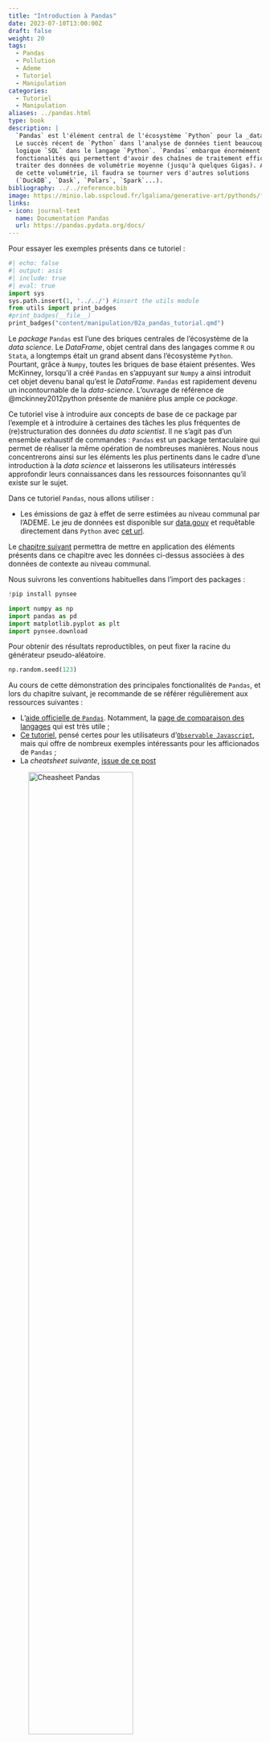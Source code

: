 ```yaml
---
title: "Introduction à Pandas"
date: 2023-07-10T13:00:00Z
draft: false
weight: 20
tags:
  - Pandas
  - Pollution
  - Ademe
  - Tutoriel
  - Manipulation
categories:
  - Tutoriel
  - Manipulation
aliases: ../pandas.html
type: book
description: |
  `Pandas` est l'élément central de l'écosystème `Python` pour la _data science_. 
  Le succès récent de `Python` dans l'analyse de données tient beaucoup à `Pandas` qui a permis d'importer la
  logique `SQL` dans le langage `Python`. `Pandas` embarque énormément de
  fonctionalités qui permettent d'avoir des chaînes de traitement efficaces pour
  traiter des données de volumétrie moyenne (jusqu'à quelques Gigas). Au-delà
  de cette volumétrie, il faudra se tourner vers d'autres solutions
  (`DuckDB`, `Dask`, `Polars`, `Spark`...).
bibliography: ../../reference.bib
image: https://minio.lab.sspcloud.fr/lgaliana/generative-art/pythonds/featured.png
links:
- icon: journal-text
  name: Documentation Pandas
  url: https://pandas.pydata.org/docs/
---
```


Pour essayer les exemples présents dans ce tutoriel : 

::: {.cell .markdown}
```python
#| echo: false
#| output: asis
#| include: true
#| eval: true
import sys
sys.path.insert(1, '../../') #insert the utils module
from utils import print_badges
#print_badges(__file__)
print_badges("content/manipulation/02a_pandas_tutorial.qmd")
```
:::

Le _package_ `Pandas` est l'une des briques centrales de l'écosystème de
la _data science_. Le _DataFrame_, 
objet central dans des langages comme `R` 
ou `Stata`, a longtemps était un grand absent dans l'écosystème `Python`. 
Pourtant, grâce à `Numpy`, toutes les briques de base étaient présentes. 
Wes McKinney, lorsqu'il a créé `Pandas` en s'appuyant sur `Numpy`
a ainsi introduit cet objet devenu banal qu'est le _DataFrame_.
`Pandas` est rapidement
devenu un incontournable de la _data-science_. L'ouvrage
de référence de @mckinney2012python présente de manière plus 
ample ce _package_.

Ce tutoriel vise à introduire aux concepts
de base de ce package par l'exemple et à introduire à certaines
des tâches les plus fréquentes de (re)structuration
des données du _data scientist_. Il ne s'agit pas d'un ensemble
exhaustif de commandes : `Pandas` est un package tentaculaire 
qui permet de réaliser la même opération de nombreuses manières. 
Nous nous concentrerons ainsi sur les éléments les plus pertinents
dans le cadre d'une introduction à la _data science_ et laisserons
les utilisateurs intéressés approfondir leurs connaissances
dans les ressources foisonnantes qu'il existe sur le sujet. 

Dans ce tutoriel `Pandas`, nous allons utiliser :

* Les émissions de gaz à effet de serre estimées au niveau communal par l'ADEME. Le jeu de données est 
disponible sur [data.gouv](https://www.data.gouv.fr/fr/datasets/inventaire-de-gaz-a-effet-de-serre-territorialise/#_)
et requêtable directement dans `Python` avec
[cet url](https://koumoul.com/s/data-fair/api/v1/datasets/igt-pouvoir-de-rechauffement-global/convert).

Le [chapitre suivant](02b_pandas_TP) permettra de mettre en application des éléments présents dans ce chapitre avec
les données ci-dessus associées à des données de contexte au niveau communal.

Nous suivrons les conventions habituelles dans l'import des packages :

```python
!pip install pynsee
```

```python
import numpy as np
import pandas as pd
import matplotlib.pyplot as plt
import pynsee.download
```

Pour obtenir des résultats reproductibles, on peut fixer la racine du générateur
pseudo-aléatoire. 

```python
np.random.seed(123)
```

Au cours de cette démonstration des principales fonctionalités de `Pandas`, et
lors du chapitre suivant,
je recommande de se référer régulièrement aux ressources suivantes : 

* L'[aide officielle de `Pandas`](https://pandas.pydata.org/docs/user_guide/index.html).
Notamment, la
[page de comparaison des langages](https://pandas.pydata.org/pandas-docs/stable/getting_started/comparison/index.html)
qui est très utile ;
* [Ce tutoriel](https://observablehq.com/@observablehq/data-wrangling-translations),
pensé certes pour les utilisateurs d'[`Observable Javascript`](https://observablehq.com),
mais qui offre de nombreux exemples intéressants pour les afficionados de `Pandas` ;
* La _cheatsheet suivante_, [issue de ce post](https://becominghuman.ai/cheat-sheets-for-ai-neural-networks-machine-learning-deep-learning-big-data-678c51b4b463)


![Cheasheet `Pandas`](https://cdn-images-1.medium.com/max/2000/1*YhTbz8b8Svi22wNVvqzneg.jpeg){width=70%}

## Logique de `Pandas`

L'objet central dans la logique `Pandas` est le `DataFrame`.
Il s'agit d'une structure particulière de données
à deux dimensions, structurées en alignant des lignes et colonnes.
Contrairement à une matrice, les colonnes
peuvent être de types différents.

Un `DataFrame` est composé des éléments suivants :

* l'indice de la ligne ;
* le nom de la colonne ;
* la valeur de la donnée ;


```python
#| include: false

import shutil
import requests

url = 'https://miro.medium.com/max/700/1*6p6nF4_5XpHgcrYRrLYVAw.png'
response = requests.get(url, stream=True)
with open('featured.png', 'wb') as out_file:
    shutil.copyfileobj(response.raw, out_file)
```

![Structuration d'un _DataFrame_ `Pandas`,
empruntée à <https://medium.com/epfl-extension-school/selecting-data-from-a-pandas-dataframe-53917dc39953>](featured.png)

Le concept de __*tidy*__ data, popularisé par Hadley Wickham via ses packages `R`,
est parfaitement pertinent pour décrire la structure d'un `DataFrame pandas`.
Les trois règles sont les suivantes :

* Chaque variable possède sa propre colonne ;
* Chaque observation possède sa propre ligne ;
* Une valeur, matérialisant une observation d'une variable,
se trouve sur une unique cellule.


![Concept de tidy data (emprunté à H. Wickham)](https://d33wubrfki0l68.cloudfront.net/6f1ddb544fc5c69a2478e444ab8112fb0eea23f8/91adc/images/tidy-1.png)


Concernant la syntaxe, une partie des commandes `Python` est inspirée par la logique `SQL`.
On retrouvera ainsi une philosophie proche de celle du SQL où on fait des opérations
de sélection de ligne ou de colonne. Voici une illustration de quelques manipulations de données
que nous mettrons en oeuvre par la suite  : 

::: {layout-ncol=2}

![Sélectionner des colonnes](select_pandas.png)
![Renommer des colonnes](rename_pandas.png)

![Créer de nouvelles colonnes](mutate_pandas.png)
![Sélectionner des lignes](filter_pandas.png)

![Réordonner le _DataFrame_](arrange_pandas.png)

:::


`Pandas` propose énormément de fonctionnalités pré-implémentées. 
Il est vivement recommandé, avant de se lancer dans l'écriture d'une
fonction, de se poser la question de son implémentation native dans `Numpy`, `Pandas`, etc.
La plupart du temps, s'il existe une solution implémentée dans une librairie, il convient
de l'utiliser car elle sera plus efficace que celle que vous mettrez en oeuvre.

## Les `Series`

En fait, un _DataFrame_ est une collection d'objets appelés `pandas.Series`.
Ces `Series` sont des objets d'une dimension qui sont des extensions des
array-unidimensionnels `numpy`. En particulier, pour faciliter le traitement
de données catégorielles ou temporelles, des types de variables
supplémentaires sont disponibles dans `pandas` par rapport à
`numpy` (`categorical`, `datetime64` et `timedelta64`). Ces
types sont associés à des méthodes optimisées pour faciliter le traitement
de ces données.

Il ne faut pas négliger l'attribut `dtype` d'un objet
`pandas.Series` car cela a une influence déterminante sur les méthodes
et fonctions pouvant être utilisées (on ne fait pas les mêmes opérations
sur une donnée temporelle et une donnée catégorielle) et le volume en
mémoire d'une variable (le type de la variable détermine le volume
d'information stockée pour chaque élément ; être trop précis est parfois
néfaste).

Il existe plusieurs types possibles pour un `pandas.Series`.
Le type `object` correspond aux types Python `str` ou `mixed`.
Il existe un type particulier pour les variables dont le nombre de valeurs
est une liste finie et relativement courte, le type `category`.
Il faut bien examiner les types de son DataFrame, et convertir éventuellement
les types lors de l'étape de `data cleaning`.

### Indexation

La différence essentielle entre une `Series` et un objet `numpy` est l'indexation.
Dans `numpy`,
l'indexation est implicite ; elle permet d'accéder à une donnée (celle à
l'index situé à la position *i*).
Avec une `Series`, on peut bien sûr utiliser un indice de position mais on peut
surtout faire appel à des indices plus explicites.
Par exemple,  

```python
taille = pd.Series(
    [1.,1.5,1],
    index = ['chat', 'chien', 'koala']
)

taille.head()
```


Cette indexation permet d'accéder à des valeurs de la `Series`
via une valeur de l'indice. Par
exemple, `taille['koala']`:

```python
taille['koala']
```

L'existence d'indice rend le *subsetting* particulièrement aisé, ce que vous
pouvez expérimenter dans les TP :

::: {.cell .markdown}
```python
#| echo: false
#| output: 'asis'
#| include: true
#| eval: true

import sys
sys.path.insert(1, '../../') #insert the utils module
from utils import print_badges

#print_badges(__file__)
print_badges("content/manipulation/02b_pandas_TP.qmd")
```
:::



Pour transformer un objet `pandas.Series` en array `numpy`,
on utilise la méthode `values`. Par exemple, `taille.values`:

```python
taille.values
```

Un avantage des `Series` par rapport à un *array* `numpy` est que
les opérations sur les `Series` alignent
automatiquement les données à partir des labels.
Avec des `Series` labélisées, il n'est ainsi pas nécessaire
de se poser la question de l'ordre des lignes.
L'exemple dans la partie suivante permettra de s'en assurer.


### Valeurs manquantes

Par défaut, les valeurs manquantes sont affichées `NaN` et sont de type `np.nan` (pour
les valeurs temporelles, i.e. de type `datatime64`, les valeurs manquantes sont
`NaT`).

On a un comportement cohérent d'agrégation lorsqu'on combine deux `DataFrames` (ou deux colonnes).
Par exemple,


```python
x = pd.DataFrame(
    {'prix': np.random.uniform(size = 5),
     'quantite': [i+1 for i in range(5)]
    },
    index = ['yaourt','pates','riz','tomates','gateaux']
)
x
```

```python
y = pd.DataFrame(
    {'prix': [np.nan, 0, 1, 2, 3],
     'quantite': [i+1 for i in range(5)]
    },
    index = ['tomates','yaourt','gateaux','pates','riz']
)
y
```

```python
x + y
```

donne bien une valeur manquante pour la ligne `tomates`. Au passage, on peut remarquer que l'agrégation
a tenu compte des index.

Il est possible de supprimer les valeurs manquantes grâce à `dropna()`.
Cette méthode va supprimer toutes les lignes où il y a au moins une valeur manquante.
Il est aussi possible de supprimer seulement les colonnes où il y a des valeurs manquantes
dans un DataFrame avec `dropna()` avec le paramètre `axis=1` (par défaut égal à 0).

Il est également possible de remplir les valeurs manquantes grâce à la méthode `fillna()`.

## Le DataFrame `Pandas`

Le `DataFrame` est l'objet central de la librairie `pandas`.
Il s'agit d'une collection de `pandas.Series` (colonnes) alignées par les index.
Les types des variables peuvent différer.

Un `DataFrame` non-indexé a la structure suivante :

```python
df = pd.DataFrame(
    {'taille': [1.,1.5,1],
    'poids' : [3, 5, 2.5]
    },
    index = ['chat', 'chien', 'koala']
)
df.reset_index()
```

Alors que le même `DataFrame` indexé aura la structure suivante :

```python
df = pd.DataFrame(
    {'taille': [1.,1.5,1],
    'poids' : [3, 5, 2.5]
    },
    index = ['chat', 'chien', 'koala']
)
df.head()
```


### Les attributs et méthodes utiles

Pour présenter les méthodes les plus pratiques pour l'analyse de données,
on peut partir de l'exemple des consommations de CO2 communales issues
des données de l'Ademe. Cette base de données est exploitée plus intensément
dans le TP.

::: {.cell .markdown}
```python
#| echo: false
#| output: 'asis'
#| include: true
#| eval: true

import sys
sys.path.insert(1, '../../') #insert the utils module
from utils import print_badges

#print_badges(__file__)
print_badges("content/manipulation/02b_pandas_TP.qmd")
```
:::

L'import de données depuis un fichier plat se fait avec la fonction [`read_csv`](https://pandas.pydata.org/docs/reference/api/pandas.read_csv.html):

```python
df = pd.read_csv("https://koumoul.com/s/data-fair/api/v1/datasets/igt-pouvoir-de-rechauffement-global/convert")
df
```

::: {.cell .markdown}
```{=html}
<div class="alert alert-info" role="alert">
<h3 class="alert-heading"><i class="fa-solid fa-comment"></i> Note</h3>
```


Dans un processus de production, où normalement on connait les types des variables du `DataFrame` qu'on va importer,
il convient de préciser les types avec lesquels on souhaite importer les données
(argument `dtype`, sous la forme d'un dictionnaire).
Cela est particulièrement important lorsqu'on désire utiliser une colonne
comme une variable textuelle mais qu'elle comporte des attributs proches d'un nombre
qui vont inciter `pandas` à l'importer sous forme de variable numérique.

Par exemple, une colonne `[00001,00002,...] ` risque d'être importée comme une variable numérique, ignorant l'information des premiers 0 (qui peuvent pourtant la distinguer de la séquence 1, 2, etc.). Pour s'assurer que `pandas` importe sous forme textuelle la variable, on peut utiliser `dtype = {"code": "str"}`
Sinon, on peut importer le csv, et modifier les types avec `astype()`.
Avec `astype`, on peut gérer les erreurs de conversion avec le paramètre `errors`.

```{=html}
</div>
```
:::

L'affichage des DataFrames est très ergonomique. On obtiendrait le même *output*
avec `display(df)`. Les premières et dernières lignes s'affichent
automatiquement. Autrement, on peut aussi faire:

* `head` qui permet, comme son
nom l'indique, de n'afficher que les premières lignes ;
* `tail` qui permet, comme son
nom l'indique, de n'afficher que les dernières lignes
* `sample` qui permet d'afficher un échantillon aléatoire de *n* lignes.
Cette méthode propose de nombreuses options.

::: {.cell .markdown}
```{=html}
<div class="alert alert-danger" role="alert">
<i class="fa-solid fa-triangle-exclamation"></i> Warning</h3>
```

Il faut faire attention au `display` et aux
commandes qui révèlent des données (`head`, `tail`, etc.)
dans un `Notebook` ou un `Markdown` qui exploite
des données confidentielles lorsqu'on utilise `Git`.

En effet, on peut se
retrouver à partager des données, involontairement, dans l'historique
`Git`. Avec un `R Markdown`, il suffit d'ajouter les sorties au fichier
`.gitignore` (par exemple avec une balise de type `*.html`). Avec un
`Notebook Jupyter`, la démarche est plus compliquée car les fichiers
`.ipynb` intègrent dans le même document, texte, sorties et mise en forme.

Techniquement, il est possible d'appliquer des filtres avec `Git`
(voir
[ici](http://timstaley.co.uk/posts/making-git-and-jupyter-notebooks-play-nice/))
mais c'est une démarche très complexe. 
Ce post de l'équipe à l'origine de [nbdev2](https://www.fast.ai/posts/2022-08-25-jupyter-git.html)
résume bien le problème du contrôle de version avec `Git` et des solutions qui
peuvent y être apportées.

Une solution est d'utiliser [`Quarto`](https://quarto.org/) qui permet de générer les
`.ipynb` en _output_ d'un document texte, ce qui facilite le contrôle sur les 
éléments présents dans le document.

```{=html}
</div>
```
:::



### Dimensions et structure du DataFrame

Les premières méthodes utiles permettent d'afficher quelques
attributs d'un `DataFrame`.

```python
df.axes
```

```python
df.columns
```

```python
df.index
```

Pour connaître les dimensions d'un DataFrame, on peut utiliser quelques méthodes
pratiques :

```python
df.ndim
```

```python
df.shape
```

```python
df.size
```

Pour déterminer le nombre de valeurs uniques d'une variable, plutôt que chercher à écrire soi-même une fonction,
on utilise la
méthode `nunique`. Par exemple,

```python
df['Commune'].nunique()
```

`pandas` propose énormément de méthodes utiles. 
Voici un premier résumé, accompagné d'un comparatif avec `R` :

| Opération                     | pandas       | dplyr (`R`)    | data.table (`R`)           |
|-------------------------------|--------------|----------------|----------------------------|
| Récupérer le nom des colonnes | `df.columns` | `colnames(df)` | `colnames(df)`             |
| Récupérer les indices     | `df.index`   |                |`unique(df[,get(key(df))])` |
| Récupérer les dimensions      | `df.shape` | `dim(df)` | `dim(df)` |
| Récupérer le nombre de valeurs uniques d'une variable | `df['myvar'].nunique()` | `df %>%  summarise(distinct(myvar))` | `df[,uniqueN(myvar)]` |


### Statistiques agrégées

`pandas` propose une série de méthodes pour faire des statistiques
agrégées de manière efficace.

On peut, par exemple, appliquer des méthodes pour compter le nombre de lignes,
faire une moyenne ou une somme de l'ensemble des lignes

```python
df.count()
```

```python
df.mean(numeric_only = True)
```


```python
df.sum(numeric_only = True)
```

```python
df.nunique()
```

```python
df.quantile(q = [0.1,0.25,0.5,0.75,0.9], numeric_only = True)
```

::: {.cell .markdown}
```{=html}
<div class="alert alert-danger" role="alert">
<i class="fa-solid fa-triangle-exclamation"></i> Warning</h3>
```

La version 2.0 de `Pandas` a introduit un changement
de comportement dans les méthodes d'agrégation. 

Il est dorénavant nécessaire de préciser quand on désire
effectuer des opérations si on désire ou non le faire
exclusivement sur les colonnes numériques. C'est pour cette 
raison qu'on exlicite ici l'argument `numeric_only = True`. 
Ce comportement
était par le passé implicite. 

```{=html}
</div>
```
:::


Il faut toujours regarder les options de ces fonctions en termes de valeurs manquantes, car
ces options sont déterminantes dans le résultat obtenu.

Les exercices de TD visent à démontrer l'intérêt de ces méthodes dans quelques cas précis.

::: {.cell .markdown}
```python
#| echo: false
#| output: 'asis'
#| include: true
#| eval: true

import sys
sys.path.insert(1, '../../') #insert the utils module
from utils import print_badges

#print_badges(__file__)
print_badges("content/manipulation/02b_pandas_TP.qmd")
```
:::



Le tableau suivant récapitule le code équivalent pour avoir des
statistiques sur toutes les colonnes d'un dataframe en `R`.


| Opération                     | pandas       | dplyr (`R`)    | data.table (`R`)           |
|-------------------------------|--------------|----------------|----------------------------|
| Nombre de valeurs non manquantes | `df.count()`   | `df %>% summarise_each(funs(sum(!is.na(.))))` | `df[, lapply(.SD, function(x) sum(!is.na(x)))]`
| Moyenne de toutes les variables | `df.mean()` | `df %>% summarise_each(funs(mean((., na.rm = TRUE))))` | `df[,lapply(.SD, function(x) mean(x, na.rm = TRUE))]`| TO BE CONTINUED |

La méthode `describe` permet de sortir un tableau de statistiques
agrégées :

```python
df.describe()
```


### Méthodes relatives aux valeurs manquantes

Les méthodes relatives aux valeurs manquantes peuvent être mobilisées
en conjonction des méthodes de statistiques agrégées. C'est utile lorsqu'on
désire obtenir une idée de la part de valeurs manquantes dans un jeu de
données

```python
df.isnull().sum()
```

On trouvera aussi la référence à `isna()` qui est la même méthode que `isnull()`.

## Graphiques rapides

Les méthodes par défaut de graphiques
(approfondies dans la [partie visualisation](#visualisation))
sont pratiques pour
produire rapidement un graphique, notamment après des opérations
complexes de maniement de données.

En effet, on peut appliquer la méthode `plot()` directement à une `pandas.Series` :

```python
#| eval: false

df['Déchets'].plot()
df['Déchets'].hist()
df['Déchets'].plot(kind = 'hist', logy = True)
```


```python
plt.figure()
fig = df['Déchets'].plot()
fig
#plt.savefig('plot_base.png', bbox_inches='tight')

plt.figure()
fig = df['Déchets'].hist()
fig
#plt.savefig('plot_hist.png', bbox_inches='tight')

plt.figure()
fig = df['Déchets'].plot(kind = 'hist', logy = True)
fig
#plt.show()
#plt.savefig('plot_hist_log.png', bbox_inches='tight')
```


La sortie est un objet `matplotlib`. La *customisation* de ces
figures est ainsi
possible (et même désirable car les graphiques `matplotlib`
sont, par défaut, assez rudimentaires), nous en verrons quelques exemples.


## Accéder à des éléments d'un DataFrame

### Sélectionner des colonnes

En SQL, effectuer des opérations sur les colonnes se fait avec la commande
`SELECT`. Avec `pandas`,
pour accéder à une colonne dans son ensemble on peut
utiliser plusieurs approches :

* `dataframe.variable`, par exemple `df.Energie`.
Cette méthode requiert néanmoins d'avoir des
noms de colonnes sans espace.
* `dataframe[['variable']]` pour renvoyer la variable sous
forme de `DataFrame` ou `dataframe['variable']` pour
la renvoyer sous forme de `Series`. Par exemple, `df[['Autres transports']]`
ou `df['Autres transports']`. C'est une manière préférable de procéder.

### Accéder à des lignes

Pour accéder à une ou plusieurs valeurs d'un `DataFrame`,
il existe deux manières conseillées de procéder, selon la
forme des indices de lignes ou colonnes utilisées :

* `df.loc` : utilise les labels
* `df.iloc` : utilise les indices

::: {.cell .markdown}
```{=html}
<div class="alert alert-danger" role="alert">
<i class="fa-solid fa-triangle-exclamation"></i> Warning</h3>
```

Les bouts de code utilisant la structure `df.ix`
sont à bannir car la fonction est *deprecated* et peut
ainsi disparaître à tout moment.

```{=html}
</div>
```
:::

`iloc` va se référer à l'indexation de 0 à *N* où *N* est égal à `df.shape[0]` d'un
`pandas.DataFrame`. `loc` va se référer aux valeurs de l'index
de `df`.

Par exemple, avec le `pandas.DataFrame` `df_example`:


```python
df_example = pd.DataFrame(
    {'month': [1, 4, 7, 10], 'year': [2012, 2014, 2013, 2014], 'sale': [55, 40, 84, 31]})
df_example = df_example.set_index('month')
df_example
```

- `df_example.loc[1, :]` donnera la première ligne de `df` (ligne où l'indice `month` est égal à 1) ;
- `df_example.iloc[1, :]` donnera la deuxième ligne (puisque l'indexation en `Python` commence à 0) ;
- `df_example.iloc[:, 1]` donnera la deuxième colonne, suivant le même principe.




## Principales manipulation de données

L'objectif du [TP pandas](#pandasTP) est de se familiariser plus avec ces
commandes à travers l'exemple des données des émissions de C02.

Les opérations les plus fréquentes en `SQL` sont résumées par le tableau suivant.
Il est utile de les connaître (beaucoup de syntaxes de maniement de données
reprennent ces termes) car, d'une
manière ou d'une autre, elles couvrent la plupart
des usages de manipulation des données

| Opération | SQL | pandas | dplyr (`R`) | data.table (`R`) |
|-----|-----------|--------|-------------|------------------|
| Sélectionner des variables par leur nom | `SELECT` | `df[['Autres transports','Energie']]` | `df %>% select(Autres transports, Energie)` | `df[, c('Autres transports','Energie')]` |
| Sélectionner des observations selon une ou plusieurs conditions; | `FILTER` | `df[df['Agriculture']>2000]` | `df %>% filter(Agriculture>2000)` | `df[Agriculture>2000]` |
| Trier la table selon une ou plusieurs variables | `SORT BY` | `df.sort_values(['Commune','Agriculture'])` | `df %>% arrange(Commune, Agriculture)` | `df[order(Commune, Agriculture)]` |
| Ajouter des variables qui sont fonction d’autres variables; | `SELECT *, LOG(Agriculture) AS x FROM df` | `df['x'] = np.log(df['Agriculture'])`  |  `df %>% mutate(x = log(Agriculture))` | `df[,x := log(Agriculture)]` |
| Effectuer une opération par groupe | `GROUP BY` | `df.groupby('Commune').mean()` | `df %>% group_by(Commune) %>% summarise(m = mean)` | `df[,mean(Commune), by = Commune]` |
| Joindre deux bases de données (*inner join*) | `SELECT * FROM table1 INNER JOIN table2 ON table1.id = table2.x` | `table1.merge(table2, left_on = 'id', right_on = 'x')` | `table1 %>% inner_join(table2, by = c('id'='x'))` | `merge(table1, table2, by.x = 'id', by.y = 'x')` |



### Opérations sur les colonnes : `select`, `mutate`, `drop`

Les `DataFrames` pandas sont des objets *mutables* en langage `Python`,
c'est-à-dire qu'il est possible de faire évoluer le `DataFrame` au grès
des opérations. L'opération la plus classique consiste à ajouter ou retirer
des variables à la table de données.

```python
df_new = df.copy()
```

::: {.cell .markdown}
```{=html}
<div class="alert alert-danger" role="alert">
<i class="fa-solid fa-triangle-exclamation"></i> Warning</h3>
```

Attention au comportement de `pandas` lorsqu'on crée une duplication
d'un `DataFrame`.

Par défaut, `pandas` effectue une copie par référence. Dans ce
cas, les deux objets (la copie et l'objet copié) restent reliés. Les colonnes
créées sur l'un vont être répercutées sur l'autre. Ce comportement permet de
limiter l'inflation en mémoire de `Python`. En faisant ça, le deuxième
objet prend le même espace mémoire que le premier. Le package `data.table`
en `R` adopte le même comportement, contrairement à `dplyr`.

Cela peut amener à quelques surprises si ce comportement d'optimisation
n'est pas anticipé. Si vous voulez, par sécurité, conserver intact le
premier DataFrame, faites appel à une copie profonde (*deep copy*) en
utilisant la méthode `copy`, comme ci-dessus.

Attention toutefois, cela a un coût mémoire.
Avec des données volumineuses, c'est une pratique à utiliser avec précaution.

```{=html}
</div>
```
:::



La manière la plus simple d'opérer pour ajouter des colonnes est
d'utiliser la réassignation. Par exemple, pour créer une variable
`x` qui est le `log` de la
variable `Agriculture`:

```python
df_new['x'] = np.log(df_new['Agriculture'])
```

Il est possible d'appliquer cette approche sur plusieurs colonnes. Un des
intérêts de cette approche est qu'elle permet de recycler le nom de colonnes.

```python
vars = ['Agriculture', 'Déchets', 'Energie']

df_new[[v + "_log" for v in vars]] = np.log(df_new[vars])
df_new
```

Il est également possible d'utiliser la méthode `assign`. Pour des opérations
vectorisées, comme le sont les opérateurs de `numpy`, cela n'a pas d'intérêt.

Cela permet notamment d'enchainer les opérations sur un même `DataFrame` (notamment grâce au `pipe` que
nous verrons plus loin).
Cette approche utilise généralement
des *lambda functions*. Par exemple le code précédent (celui concernant une
seule variable) prendrait la forme:

```python
df_new.assign(Energie_log = lambda x: np.log(x['Energie']))
```

Dans les méthodes suivantes, il est possible de modifier le `pandas.DataFrame`
*en place*, c'est à dire en ne le réassignant pas, avec le paramètre `inplace = True`.
Par défaut, `inplace` est égal à `False` et pour modifier le `pandas.DataFrame`,
il convient de le réassigner.

On peut facilement renommer des variables avec la méthode `rename` qui
fonctionne bien avec des dictionnaires (pour renommer des colonnes il faut
préciser le paramètre `axis = 1`):

```python
df_new = df_new.rename({"Energie": "eneg", "Agriculture": "agr"}, axis=1)
```

Enfin, pour effacer des colonnes, on utilise la méthode `drop` avec l'argument
`columns`:

```python
df_new = df_new.drop(columns = ["eneg", "agr"])
```

### Réordonner

La méthode `sort_values` permet de réordonner un `DataFrame`. Par exemple,
si on désire classer par ordre décroissant de consommation de CO2 du secteur
résidentiel, on fera

```python
df = df.sort_values("Résidentiel", ascending = False)
```

Ainsi, en une ligne de code, on identifie les villes où le secteur
résidentiel consomme le plus.


### Filtrer

L'opération de sélection de lignes s'appelle `FILTER` en SQL. Elle s'utilise
en fonction d'une condition logique (clause `WHERE`). On sélectionne les
données sur une condition logique. Il existe plusieurs méthodes en `pandas`.

La plus simple est d'utiliser les *boolean mask*, déjà vus dans le chapitre
[`numpy`](#numpy).

Par exemple, pour sélectionner les communes dans les Hauts-de-Seine, on
peut utiliser le résultat de la méthode `str.startswith` (qui renvoie
`True` ou `False`) directement dans les crochets:

```python
df[df['INSEE commune'].str.startswith("92")].head(2)
```

Pour remplacer des valeurs spécifiques, on utilise la méthode `where` ou une
réassignation couplée à la méthode précédente.

Par exemple, pour assigner des valeurs manquantes aux départements du 92,
on peut faire cela

```python
df_copy = df.copy()
df_copy = df_copy.where(~df['INSEE commune'].str.startswith("92"))
```

et vérifier les résultats:

```python
df_copy[df['INSEE commune'].str.startswith("92")].head(2)
df_copy[~df['INSEE commune'].str.startswith("92")].head(2)
```

ou alors utiliser une réassignation plus classique:

```python
df_copy = df.copy()
df_copy[df_copy['INSEE commune'].str.startswith("92")] = np.nan
```

Il est conseillé de filtrer avec `loc` en utilisant un masque.
En effet, contrairement à `df[mask]`, `df.loc[mask, :]` permet d'indiquer clairement
à Python que l'on souhaite appliquer le masque aux labels de l'index.
Ce n'est pas le cas avec `df[mask]`.
D'ailleurs, lorsqu'on utilise la syntaxe `df[mask]`, `pandas` renvoie généralement un *warning*

### Opérations par groupe

En `SQL`, il est très simple de découper des données pour
effectuer des opérations sur des blocs cohérents et recollecter des résultats
dans la dimension appropriée.
La logique sous-jacente est celle du *split-apply-combine* qui est repris
par les langages de manipulation de données, auxquels `pandas`
[ne fait pas exception](https://pandas.pydata.org/pandas-docs/stable/user_guide/groupby.html).

L'image suivante, issue de
[ce site](https://unlhcc.github.io/r-novice-gapminder/16-plyr/)
représente bien la manière dont fonctionne l'approche
`split`-`apply`-`combine`

![Split-apply-combine](https://unlhcc.github.io/r-novice-gapminder/fig/12-plyr-fig1.png){fig-width=70%}


Ce [tutoriel](https://realpython.com/pandas-groupby/) sur le sujet
est particulièrement utile.

Pour donner quelques exemples, on peut créer une variable départementale qui
servira de critère de groupe.

```python
df['dep'] = df['INSEE commune'].str[:2]
```

En `pandas`, on utilise `groupby` pour découper les données selon un ou
plusieurs axes. Techniquement, cette opération consiste à créer une association
entre des labels (valeurs des variables de groupe) et des
observations.

Par exemple, pour compter le nombre de communes par département en SQL, on
utiliserait la requête suivante :

```sql
SELECT dep, count(INSEE commune)
FROM df
GROUP BY dep;
```

Ce qui, en `pandas`, donne:

```python
df.groupby('dep')["INSEE commune"].count()
```

La syntaxe est quasiment transparente. On peut bien sûr effectuer des opérations
par groupe sur plusieurs colonnes. Par exemple,

```python
df.groupby('dep').mean(numeric_only = True)
```

A noter que la variable de groupe, ici `dep`, devient, par défaut, l'index
du DataFrame de sortie. Si on avait utilisé plusieurs variables de groupe,
on obtiendrait un objet multi-indexé. Sur la gestion des `multi-index`, on
pourra se référer à l'ouvrage `Modern Pandas` dont la référence est
donnée en fin de cours.

Tant qu'on n'appelle pas une action sur un `DataFrame` par groupe, du type
`head` ou `display`, `pandas` n'effectue aucune opération. On parle de
*lazy evaluation*. Par exemple, le résultat de `df.groupby('dep')` est
une transformation qui n'est pas encore évaluée :

```python
df.groupby('dep')
```

Il est possible d'appliquer plus d'une opération à la fois grâce à la méthode
`agg`. Par exemple, pour obtenir à la fois le minimum, la médiane et le maximum
de chaque département, on peut faire:

```python
numeric_columns = df.select_dtypes(['number']).columns
df.loc[:, numeric_columns.tolist() + ["dep"] ].groupby('dep').agg(['min',"median","max"], numeric_only = True)
```

La première ligne est présente pour nous faciliter la récupération des noms de colonnes des variables
numériques

### Appliquer des fonctions

`pandas` est, comme on a pu le voir, un package très flexible, qui
propose une grande variété de méthodes optimisées. Cependant, il est fréquent
d'avoir besoin de méthodes non implémentées.

Dans ce cas, on recourt souvent aux `lambda` functions. Par exemple, si
on désire connaître les communes dont le nom fait plus de 40 caractères,
on peut appliquer la fonction `len` de manière itérative:

```python
# Noms de communes superieurs à 40 caracteres
df[df['Commune'].apply(lambda s: len(s)>40)]
```


Cependant, toutes les `lambda` functions ne se justifient pas.
Par exemple, prenons
le résultat d'agrégation précédent. Imaginons qu'on désire avoir les résultats
en milliers de tonnes. Dans ce cas, le premier réflexe est d'utiliser
la `lambda` function suivante :

```python
numeric_columns = df.select_dtypes(['number']).columns
(df
    .loc[:, numeric_columns.tolist() + ["dep"] ]
    .groupby('dep')
    .agg(['min',"median","max"])
    .apply(lambda s: s/1000)
)
```

En effet, cela effectue le résultat désiré. Cependant, il y a mieux : utiliser
la méthode `div`:

```python
#| eval: false
import timeit
df_numeric = df.loc[:, numeric_columns.tolist() + ["dep"] ]
%timeit df_numeric.groupby('dep').agg(['min',"median","max"]).div(1000)
%timeit df_numeric.groupby('dep').agg(['min',"median","max"]).apply(lambda s: s/1000)
```

La méthode `div` est en moyenne plus rapide et a un temps d'exécution
moins variable. Dans ce cas, on pourrait même utiliser le principe
du *broadcasting* de numpy (cf. [chapitre numpy](numpy)) qui offre
des performances équivalentes:


```python
#| eval: false
%timeit df_numeric.groupby('dep').agg(['min',"median","max"])/1000
```

`apply` est plus rapide qu'une boucle (en interne, `apply` utilise `Cython`
pour itérer) mais reste moins rapide qu'une solution vectorisée quand
elle existe. Ce [site](https://realpython.com/fast-flexible-pandas/#pandas-apply)
propose des solutions, par exemple les méthodes `isin` ou `digitize`, pour
éviter de manuellement créer des boucles lentes.

En particulier, il faut noter que `apply` avec le paramètre `axis=1` est en générale lente.

### Joindre des données

Il est commun de devoir combiner des données issues de sources différentes.
Nous allons ici nous focaliser sur le cas le plus favorable qui est la situation
où une information permet d'apparier de manière exacte deux bases de données (autrement nous
serions dans une situation, beaucoup plus complexe, d'appariement flou[^6]).

[^6]: Sur l'appariement flou, se reporter aux chapitres présentant `ElasticSearch`. 

La situation typique est l'appariement entre deux sources de données selon un identifiant
individuel. Ici, il s'agit d'un identifiant de code commune.

Il est recommandé de lire [ce guide assez complet sur la question des jointures avec `R`](https://www.book.utilitr.org/03_fiches_thematiques/fiche_joindre_donnees)
qui donne des recommandations également utiles pour un utilisateur de `Python`.

![](https://external-preview.redd.it/yOLzCR0qSzul2WpjQorxINB0xpU3_N9twmFVsgbGJwQ.jpg?auto=webp&s=4feedc91302ba635b3028a21b98d047def5cdc2b)

On utilise de manière indifférente les termes *merge* ou *join*.
Le deuxième terme provient de la syntaxe SQL.
En `Pandas`, dans la plupart des cas, on peut utiliser indifféremment `df.join` et `df.merge`

![](pandas_join.png)

Il est aussi possible de réaliser un merge en utilisant la fonction `pandas.concat()` avec `axis=1`.
Se référer à la documentation de `concat` pour voir les options possibles.

### Restructurer des données (_reshape_)

On présente généralement deux types de données :

* format __wide__ : les données comportent des observations répétées, pour un même individu (ou groupe), dans des colonnes différentes
* format __long__ : les données comportent des observations répétées, pour un même individu, dans des lignes différentes avec une colonne permettant de distinguer les niveaux d'observations

Un exemple de la distinction entre les deux peut être emprunté à l'ouvrage de référence d'Hadley Wickham, *R for Data Science*:

![](https://d33wubrfki0l68.cloudfront.net/3aea19108d39606bbe49981acda07696c0c7fcd8/2de65/images/tidy-9.png)


L'aide mémoire suivante aidera à se rappeler les fonctions à appliquer si besoin :

![](reshape.png)

Le fait de passer d'un format *wide* au format *long* (ou vice-versa) peut être extrêmement pratique car
certaines fonctions sont plus adéquates sur une forme de données ou sur l'autre.
En règle générale, avec `Python` comme avec `R`, les formats *long* sont souvent préférables.

Le chapitre suivant, qui fait office de TP, proposera des applications de ces principes :

::: {.cell .markdown}
```python
#| echo: false
#| output: 'asis'
#| include: true
#| eval: true

import sys
sys.path.insert(1, '../../') #insert the utils module
from utils import print_badges

#print_badges(__file__)
print_badges("content/manipulation/02b_pandas_TP.qmd")
```
:::

### Les pipe

En général, dans un projet, le nettoyage de données va consister en un ensemble de
méthodes appliquées à un `pandas.DataFrame`.
On a vu que `assign` permettait de créer une variable dans un `DataFrame`.
Il est également possible d'appliquer une fonction, appelée par exemple `my_udf` au
DataFrame grâce à `pipe`:

```python
df = (pd.read_csv(path2data)
            .pipe(my_udf))
```

L'utilisation des `pipe` rend le code très lisible et peut être très
pratique lorsqu'on enchaine des opérations sur le même
_dataset_. 


## Quelques enjeux de performance

La librairie `Dask` intègre la structure de `numpy`, `pandas` et `sklearn`.
Elle a vocation à traiter de données en grande dimension, ainsi elle ne sera pas
optimale pour des données qui tiennent très bien en RAM.
Il s'agit d'une librairie construite sur la parallélisation.
[Un chapitre dans ce cours](/dask.html) lui est consacré.
Pour aller plus loin, se référer à la [documentation de `Dask`](https://docs.dask.org/en/latest/).


## Références

* Le site
[pandas.pydata](https://pandas.pydata.org/pandas-docs/stable/user_guide/basics.html)
fait office de référence

* Le livre `Modern Pandas` de Tom Augspurger : https://tomaugspurger.github.io/modern-1-intro.html

::: {#refs}
:::

